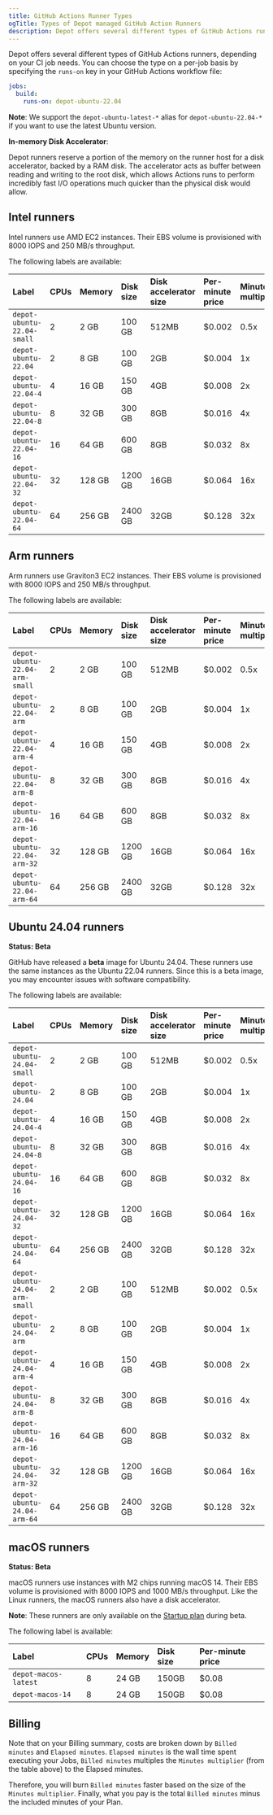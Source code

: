 ```yaml
---
title: GitHub Actions Runner Types
ogTitle: Types of Depot managed GitHub Action Runners
description: Depot offers several different types of GitHub Actions runners, depending on your CI job needs.
---
```


Depot offers several different types of GitHub Actions runners, depending on your CI job needs. You can choose the type on a per-job basis by specifying the `runs-on` key in your GitHub Actions workflow file:

```yaml
jobs:
  build:
    runs-on: depot-ubuntu-22.04
```

**Note**: We support the `depot-ubuntu-latest-*` alias for `depot-ubuntu-22.04-*` if you want to use the latest Ubuntu version.

**In-memory Disk Accelerator**:

Depot runners reserve a portion of the memory on the runner host for a disk accelerator, backed by a RAM disk. The accelerator acts as buffer between reading and writing to the root disk, which allows Actions runs to perform incredibly fast I/O operations much quicker than the physical disk would allow.

## Intel runners

Intel runners use AMD EC2 instances. Their EBS volume is provisioned with 8000 IOPS and 250 MB/s throughput.

The following labels are available:

| Label                      | CPUs | Memory | Disk size | Disk accelerator size | Per-minute price | Minutes multiplier |
| :------------------------- | :--- | :----- | :-------- | :-------------------- | :--------------- | :---------------- |
| `depot-ubuntu-22.04-small` | 2    | 2 GB   | 100 GB    | 512MB                 | $0.002           | 0.5x              |
| `depot-ubuntu-22.04`       | 2    | 8 GB   | 100 GB    | 2GB                   | $0.004           | 1x                |
| `depot-ubuntu-22.04-4`     | 4    | 16 GB  | 150 GB    | 4GB                   | $0.008           | 2x                |
| `depot-ubuntu-22.04-8`     | 8    | 32 GB  | 300 GB    | 8GB                   | $0.016           | 4x                |
| `depot-ubuntu-22.04-16`    | 16   | 64 GB  | 600 GB    | 8GB                   | $0.032           | 8x                |
| `depot-ubuntu-22.04-32`    | 32   | 128 GB | 1200 GB   | 16GB                  | $0.064           | 16x               |
| `depot-ubuntu-22.04-64`    | 64   | 256 GB | 2400 GB   | 32GB                  | $0.128           | 32x               |

## Arm runners

Arm runners use Graviton3 EC2 instances. Their EBS volume is provisioned with 8000 IOPS and 250 MB/s throughput.

The following labels are available:

| Label                          | CPUs | Memory | Disk size | Disk accelerator size | Per-minute price | Minutes multiplier |
| :----------------------------- | :--- | :----- | :-------- | :-------------------- | :--------------- | :---------------- |
| `depot-ubuntu-22.04-arm-small` | 2    | 2 GB   | 100 GB    | 512MB                 | $0.002           | 0.5x              |
| `depot-ubuntu-22.04-arm`       | 2    | 8 GB   | 100 GB    | 2GB                   | $0.004           | 1x                |
| `depot-ubuntu-22.04-arm-4`     | 4    | 16 GB  | 150 GB    | 4GB                   | $0.008           | 2x                |
| `depot-ubuntu-22.04-arm-8`     | 8    | 32 GB  | 300 GB    | 8GB                   | $0.016           | 4x                |
| `depot-ubuntu-22.04-arm-16`    | 16   | 64 GB  | 600 GB    | 8GB                   | $0.032           | 8x                |
| `depot-ubuntu-22.04-arm-32`    | 32   | 128 GB | 1200 GB   | 16GB                  | $0.064           | 16x               |
| `depot-ubuntu-22.04-arm-64`    | 64   | 256 GB | 2400 GB   | 32GB                  | $0.128           | 32x               |

## Ubuntu 24.04 runners

**Status: Beta**

GitHub have released a **beta** image for Ubuntu 24.04. These runners use the same instances as the Ubuntu 22.04 runners. Since this is a beta image, you may encounter issues with software compatibility.

The following labels are available:

| Label                          | CPUs | Memory | Disk size | Disk accelerator size | Per-minute price | Minutes multiplier |
| :----------------------------- | :--- | :----- | :-------- | :-------------------- | :--------------- | :---------------- |
| `depot-ubuntu-24.04-small`     | 2    | 2 GB   | 100 GB    | 512MB                 | $0.002           | 0.5x              |
| `depot-ubuntu-24.04`           | 2    | 8 GB   | 100 GB    | 2GB                   | $0.004           | 1x                |
| `depot-ubuntu-24.04-4`         | 4    | 16 GB  | 150 GB    | 4GB                   | $0.008           | 2x                |
| `depot-ubuntu-24.04-8`         | 8    | 32 GB  | 300 GB    | 8GB                   | $0.016           | 4x                |
| `depot-ubuntu-24.04-16`        | 16   | 64 GB  | 600 GB    | 8GB                   | $0.032           | 8x                |
| `depot-ubuntu-24.04-32`        | 32   | 128 GB | 1200 GB   | 16GB                  | $0.064           | 16x               |
| `depot-ubuntu-24.04-64`        | 64   | 256 GB | 2400 GB   | 32GB                  | $0.128           | 32x               |
| `depot-ubuntu-24.04-arm-small` | 2    | 2 GB   | 100 GB    | 512MB                 | $0.002           | 0.5x              |
| `depot-ubuntu-24.04-arm`       | 2    | 8 GB   | 100 GB    | 2GB                   | $0.004           | 1x                |
| `depot-ubuntu-24.04-arm-4`     | 4    | 16 GB  | 150 GB    | 4GB                   | $0.008           | 2x                |
| `depot-ubuntu-24.04-arm-8`     | 8    | 32 GB  | 300 GB    | 8GB                   | $0.016           | 4x                |
| `depot-ubuntu-24.04-arm-16`    | 16   | 64 GB  | 600 GB    | 8GB                   | $0.032           | 8x                |
| `depot-ubuntu-24.04-arm-32`    | 32   | 128 GB | 1200 GB   | 16GB                  | $0.064           | 16x               |
| `depot-ubuntu-24.04-arm-64`    | 64   | 256 GB | 2400 GB   | 32GB                  | $0.128           | 32x               |

## macOS runners

**Status: Beta**

macOS runners use instances with M2 chips running macOS 14. Their EBS volume is provisioned with 8000 IOPS and 1000 MB/s throughput. Like the Linux runners, the macOS runners also have a disk accelerator.

**Note**: These runners are only available on the [Startup plan](/pricing) during beta.

The following label is available:

| Label                | CPUs | Memory | Disk size | Per-minute price |
| :------------------- | :--- | :----- | :-------- | :--------------- |
| `depot-macos-latest` | 8    | 24 GB  | 150GB     | $0.08            |
| `depot-macos-14`     | 8    | 24 GB  | 150GB     | $0.08            |

## Billing

Note that on your Billing summary, costs are broken down by `Billed minutes` and `Elapsed minutes`. `Elapsed minutes` is the wall time spent executing your Jobs, `Billed minutes` multiples the `Minutes multiplier` (from the table above) to the Elapsed minutes.

Therefore, you will burn `Billed minutes` faster based on the size of the `Minutes multiplier`. Finally, what you pay is the total `Billed minutes` minus the included minutes of your Plan.
